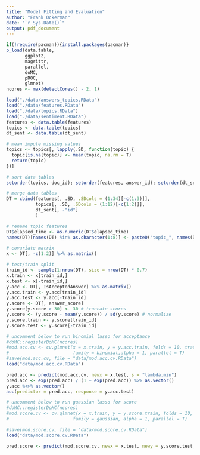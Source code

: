 ```yaml
---
title: "Model Fitting and Evaluation"
author: "Frank Ockerman"
date: "`r Sys.Date()`"
output: pdf_document
---
```



```r
if(!require(pacman)){install.packages(pacman)}
p_load(data.table,
       ggplot2,
       magrittr,
       parallel,
       doMC,
       pROC,
       glmnet)
ncores <- max(detectCores() - 2, 1)
```

```r
load("./data/answers_topics.RData")
load("./data/features.RData")
load("./data/topics.RData")
load("./data/sentiment.RData")
features <- data.table(features)
topics <- data.table(topics)
dt_sent <- data.table(dt_sent)
```

```r
# mean impute missing values
topics <- topics[, lapply(.SD, function(topic) {
  topic[is.na(topic)] <- mean(topic, na.rm = T)
  return(topic)
})]

# sort data tables
setorder(topics, doc_id); setorder(features, answer_id); setorder(dt_sent, id)

# merge data tables
DT = cbind(features[, .SD, .SDcols = (1:34)[-c(1:3)]],
           topics[, .SD, .SDcols = (1:12)[-c(1:2)]],
           dt_sent[, -"id"]
           )

# rename topic features
DT$elapsed_time <- as.numeric(DT$elapsed_time)
names(DT)[names(DT) %in% as.character(1:8)] <- paste0("topic_", names(DT)[names(DT) %in% as.character(1:8)])
```

```r
# covariate matrix
x <- DT[, -c(1:2)] %>% as.matrix()

# test/train split
train_id <- sample(1:nrow(DT), size = nrow(DT) * 0.7)
x.train <- x[train_id,]
x.test <- x[-train_id,]
y.acc <- DT[, IsAcceptedAnswer] %>% as.matrix()
y.acc.train <- y.acc[train_id]
y.acc.test <- y.acc[-train_id]
y.score <- DT[, answer_score]
y.score[y.score > 30] <- 30 # truncate scores
y.score <- (y.score - mean(y.score)) / sd(y.score) # normalize
y.score.train <- y.score[train_id]
y.score.test <- y.score[-train_id]
```

```r
# uncomment below to run binomial lasso for acceptance
#doMC::registerDoMC(ncores)
#mod.acc.cv <- cv.glmnet(x = x.train, y = y.acc.train, folds = 10, trace.it = T,
#                        family = binomial,alpha = 1, parallel = T)
#save(mod.acc.cv, file = "data/mod.acc.cv.RData")
load("data/mod.acc.cv.RData")
```

```r
pred.acc <- predict(mod.acc.cv, newx = x.test, s = "lambda.min")
pred.acc <- exp(pred.acc) / (1 + exp(pred.acc)) %>% as.vector()
y.acc %<>% as.vector()
auc(predictor = pred.acc, response = y.acc.test)
```

```r
# uncomment below to run guassian lasso for score
#doMC::registerDoMC(ncores)
#mod.score.cv <- cv.glmnet(x = x.train, y = y.score.train, folds = 10, trace.it = T,
#                        family = gaussian, alpha = 1, parallel = T)

#save(mod.score.cv, file = "data/mod.score.cv.RData")
load("data/mod.score.cv.RData")
```

```r
pred.score <- predict(mod.score.cv, newx = x.test, newy = y.score.test, s = "lambda.min")
```
